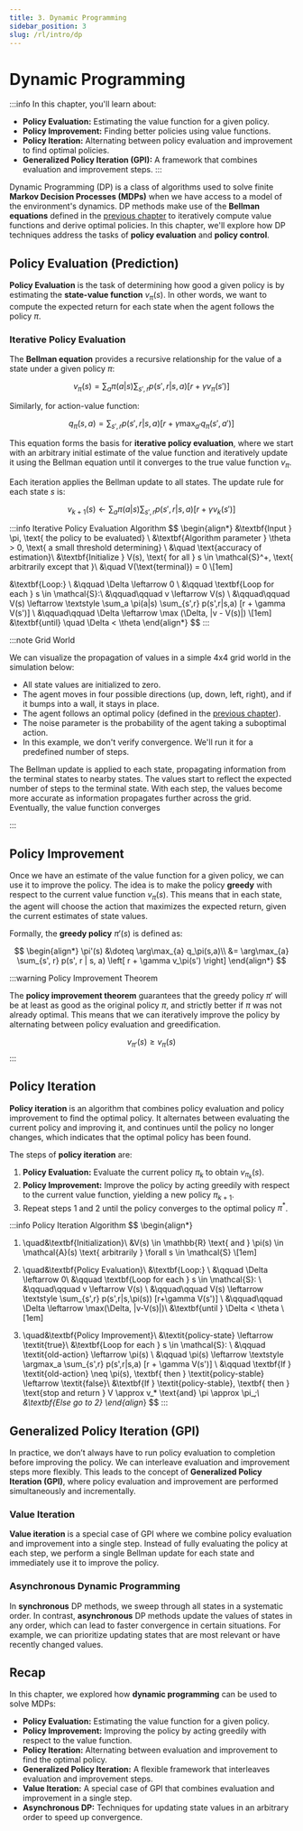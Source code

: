 ```yaml
---
title: 3. Dynamic Programming
sidebar_position: 3
slug: /rl/intro/dp
---
```


# Dynamic Programming

:::info
In this chapter, you'll learn about:
- **Policy Evaluation:** Estimating the value function for a given policy.
- **Policy Improvement:** Finding better policies using value functions.
- **Policy Iteration:** Alternating between policy evaluation and improvement to find optimal policies.
- **Generalized Policy Iteration (GPI):** A framework that combines evaluation and improvement steps.
:::

Dynamic Programming (DP) is a class of algorithms used to solve finite **Markov Decision Processes (MDPs)** when we have access to a model of the environment's dynamics. DP methods make use of the **Bellman equations** defined in the [previous chapter](mdp#bellman-equations) to iteratively compute value functions and derive optimal policies. In this chapter, we'll explore how DP techniques address the tasks of **policy evaluation** and **policy control**.

## Policy Evaluation (Prediction)

**Policy Evaluation** is the task of determining how good a given policy is by estimating the **state-value function** $v_\pi(s).$ In other words, we want to compute the expected return for each state when the agent follows the policy $\pi$.

### Iterative Policy Evaluation

The **Bellman equation** provides a recursive relationship for the value of a state under a given policy $\pi$:

$$
v_\pi(s) = \sum_{a} \pi(a|s) \sum_{s', r} p(s', r | s, a) \left[ r + \gamma v_\pi(s') \right]
$$

Similarly, for action-value function:

$$
q_\pi(s,a) = \sum_{s',r} p(s',r|s,a) [r + \gamma \max_{a'}q_\pi(s',a')]
$$

This equation forms the basis for **iterative policy evaluation**, where we start with an arbitrary initial estimate of the value function and iteratively update it using the Bellman equation until it converges to the true value function $v_\pi$.

Each iteration applies the Bellman update to all states. The update rule for each state $s$ is:

$$
v_{k+1}(s) \leftarrow \sum_{a} \pi(a|s) \sum_{s', r} p(s', r | s, a) \left[ r + \gamma v_k(s') \right]
$$

:::info Iterative Policy Evaluation Algorithm
$$
\begin{align*}
&\textbf{Input } \pi, \text{ the policy to be evaluated} \\
&\textbf{Algorithm parameter } \theta > 0, \text{ a small threshold determining} \\
&\quad \text{accuracy of estimation}\\
&\textbf{Initialize } V(s), \text{ for all } s \in \mathcal{S}^+, \text{ arbitrarily except that }\\
&\quad V(\text{terminal}) = 0 \\[1em]

&\textbf{Loop:} \\
&\qquad \Delta \leftarrow 0 \\
&\qquad \textbf{Loop for each } s \in \mathcal{S}:\\
&\qquad\qquad v \leftarrow V(s) \\
&\qquad\qquad V(s) \leftarrow \textstyle \sum_a \pi(a|s) \sum_{s',r} p(s',r|s,a) [r + \gamma V(s')] \\
&\qquad\qquad \Delta \leftarrow \max (\Delta, |v - V(s)|) \\[1em]
&\textbf{until} \quad \Delta < \theta
\end{align*}
$$
:::

:::note Grid World

We can visualize the propagation of values in a simple 4x4 grid world in the simulation below:

- All state values are initialized to zero.
- The agent moves in four possible directions (up, down, left, right), and if it bumps into a wall, it stays in place.
- The agent follows an optimal policy (defined in the [previous chapter](mdp#policies-and-value-functions)).
- The noise parameter is the probability of the agent taking a suboptimal action.
- In this example, we don't verify convergence. We'll run it for a predefined number of steps.

<AnimationGrid />

The Bellman update is applied to each state, propagating information from the terminal states to nearby states. The values start to reflect the expected number of steps to the terminal state. With each step, the values become more accurate as information propagates further across the grid. Eventually, the value function converges

:::

## Policy Improvement

Once we have an estimate of the value function for a given policy, we can use it to improve the policy. The idea is to make the policy **greedy** with respect to the current value function $v_\pi(s)$. This means that in each state, the agent will choose the action that maximizes the expected return, given the current estimates of state values.

Formally, the **greedy policy** $\pi'(s)$ is defined as:

$$
\begin{align*}
\pi'(s) &\doteq \arg\max_{a} q_\pi(s,a)\\
&= \arg\max_{a} \sum_{s', r} p(s', r | s, a) \left[ r + \gamma v_\pi(s') \right]
\end{align*}
$$

:::warning Policy Improvement Theorem

The **policy improvement theorem** guarantees that the greedy policy $\pi'$ will be at least as good as the original policy $\pi$, and strictly better if $\pi$ was not already optimal. This means that we can iteratively improve the policy by alternating between policy evaluation and greedification.

$$
v_{\pi'}(s) \ge v_\pi(s)
$$
:::

## Policy Iteration

**Policy iteration** is an algorithm that combines policy evaluation and policy improvement to find the optimal policy. It alternates between evaluating the current policy and improving it, and continues until the policy no longer changes, which indicates that the optimal policy has been found.

The steps of **policy iteration** are:

1. **Policy Evaluation:** Evaluate the current policy $\pi_k$ to obtain $v_{\pi_k}(s)$.
2. **Policy Improvement:** Improve the policy by acting greedily with respect to the current value function, yielding a new policy $\pi_{k+1}$.
3. Repeat steps 1 and 2 until the policy converges to the optimal policy $\pi^*$.

:::info Policy Iteration Algorithm
$$
\begin{align*}
1. \quad&\textbf{Initialization}\\
&V(s) \in \mathbb{R} \text{ and } \pi(s) \in \mathcal{A}(s) \text{ arbitrarily } \forall s \in \mathcal{S} \\[1em]

2. \quad&\textbf{Policy Evaluation}\\
&\textbf{Loop:} \\
&\qquad \Delta \leftarrow 0\\
&\qquad \textbf{Loop for each } s \in \mathcal{S}: \\
&\qquad\qquad v \leftarrow V(s) \\
&\qquad\qquad V(s) \leftarrow \textstyle \sum_{s',r} p(s',r|s,\pi(s)) [r+\gamma V(s')] \\
&\qquad\qquad \Delta \leftarrow \max(\Delta, |v-V(s)|)\\
&\textbf{until } \Delta < \theta \\[1em]

3. \quad&\textbf{Policy Improvement}\\
&\textit{policy-state} \leftarrow \textit{true}\\
&\textbf{Loop for each } s \in \mathcal{S}: \\
&\qquad \textit{old-action} \leftarrow \pi(s) \\
&\qquad \pi(s) \leftarrow \textstyle \argmax_a \sum_{s',r} p(s',r|s,a) [r + \gamma V(s')] \\
&\qquad \textbf{If } \textit{old-action} \neq \pi(s), \textbf{ then } \textit{policy-stable} \leftarrow \textit{false}\\
&\textbf{If } \textit{policy-stable}, \textbf{ then } \text{stop and return } V \approx v_* \text{and} \pi \approx \pi_*;\\
&\textbf{Else go to 2}
\end{align*}
$$
:::

## Generalized Policy Iteration (GPI)

In practice, we don’t always have to run policy evaluation to completion before improving the policy. We can interleave evaluation and improvement steps more flexibly. This leads to the concept of **Generalized Policy Iteration (GPI)**, where policy evaluation and improvement are performed simultaneously and incrementally.

### Value Iteration

**Value iteration** is a special case of GPI where we combine policy evaluation and improvement into a single step. Instead of fully evaluating the policy at each step, we perform a single Bellman update for each state and immediately use it to improve the policy.

### Asynchronous Dynamic Programming

In **synchronous** DP methods, we sweep through all states in a systematic order. In contrast, **asynchronous** DP methods update the values of states in any order, which can lead to faster convergence in certain situations. For example, we can prioritize updating states that are most relevant or have recently changed values.

## Recap

In this chapter, we explored how **dynamic programming** can be used to solve MDPs:

- **Policy Evaluation:** Estimating the value function for a given policy.
- **Policy Improvement:** Improving the policy by acting greedily with respect to the value function.
- **Policy Iteration:** Alternating between evaluation and improvement to find the optimal policy.
- **Generalized Policy Iteration:** A flexible framework that interleaves evaluation and improvement steps.
- **Value Iteration:** A special case of GPI that combines evaluation and improvement in a single step.
- **Asynchronous DP:** Techniques for updating state values in an arbitrary order to speed up convergence.
